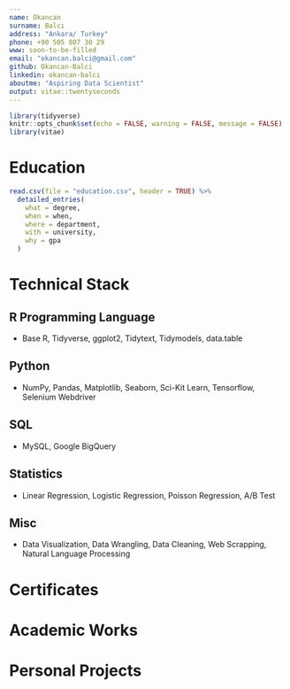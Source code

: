```yaml
---
name: Okancan
surname: Balcı
address: "Ankara/ Turkey"
phone: +90 505 807 30 29
www: soon-to-be-filled
email: "okancan.balci@gmail.com"
github: Okancan-Balci
linkedin: okancan-balci
aboutme: "Aspiring Data Scientist"
output: vitae::twentyseconds
---
```


```r
library(tidyverse)
knitr::opts_chunk$set(echo = FALSE, warning = FALSE, message = FALSE)
library(vitae)
```


# Education

```r
read.csv(file = "education.csv", header = TRUE) %>% 
  detailed_entries(
    what = degree,
    when = when,
    where = department,
    with = university,
    why = gpa
  )
```

# Technical Stack

## R Programming Language

* Base R, Tidyverse, ggplot2, Tidytext, Tidymodels, data.table

## Python

* NumPy, Pandas, Matplotlib, Seaborn, Sci-Kit Learn, Tensorflow, Selenium Webdriver

## SQL

* MySQL, Google BigQuery

## Statistics

* Linear Regression, Logistic Regression, Poisson Regression, A/B Test

## Misc

* Data Visualization, Data Wrangling, Data Cleaning, Web Scrapping, Natural Language Processing

# Certificates

# Academic Works

# Personal Projects





